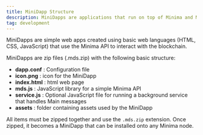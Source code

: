 ---
title: MiniDapp Structure
description: MiniDapps are applications that run on top of Minima and Maxima.
tag: development
---

MiniDapps are simple web apps created using basic web languages (HTML, CSS, JavaScript) that use the Minima API to interact with the blockchain.

MiniDapps are zip files (.mds.zip) with the following basic structure:

- **dapp.conf** : Configuration file
- **icon.png** : icon for the MiniDapp
- **index.html** : html web page
- **mds.js** : JavaScript library for a simple Minima API
- **service.js** : Optional JavaScript file for running a background service that handles Main messages
- **assets** : folder containing assets used by the MiniDapp

All items must be zipped together and use the `.mds.zip` extension. Once zipped, it becomes a MiniDapp that can be installed onto any Minima node.
